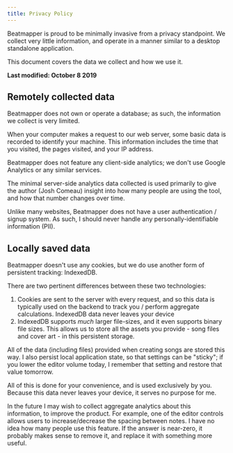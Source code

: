 ```yaml
---
title: Privacy Policy
---
```


Beatmapper is proud to be minimally invasive from a privacy standpoint. We collect very little information, and operate in a manner similar to a desktop standalone application.

This document covers the data we collect and how we use it.

**Last modified: October 8 2019**

## Remotely collected data

Beatmapper does not own or operate a database; as such, the information we collect is very limited.

When your computer makes a request to our web server, some basic data is recorded to identify your machine. This information includes the time that you visited, the pages visited, and your IP address.

Beatmapper does not feature any client-side analytics; we don't use Google Analytics or any similar services.

The minimal server-side analytics data collected is used primarily to give the author (Josh Comeau) insight into how many people are using the tool, and how that number changes over time.

Unlike many websites, Beatmapper does not have a user authentication / signup system. As such, I should never handle any personally-identifiable information (PII).

## Locally saved data

Beatmapper doesn't use any cookies, but we do use another form of persistent tracking: IndexedDB.

There are two pertinent differences between these two technologies:

1. Cookies are sent to the server with every request, and so this data is typically used on the backend to track you / perform aggregate calculations. IndexedDB data never leaves your device
2. IndexedDB supports _much_ larger file-sizes, and it even supports binary file sizes. This allows us to store all the assets you provide - song files and cover art - in this persistent storage.

All of the data (including files) provided when creating songs are stored this way. I also persist local application state, so that settings can be "sticky"; if you lower the editor volume today, I remember that setting and restore that value tomorrow.

All of this is done for your convenience, and is used exclusively by you. Because this data never leaves your device, it serves no purpose for me.

In the future I may wish to collect aggregate analytics about this information, to improve the product. For example, one of the editor controls allows users to increase/decrease the spacing between notes. I have no idea how many people use this feature. If the answer is near-zero, it probably makes sense to remove it, and replace it with something more useful.
